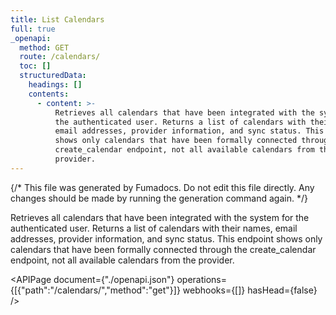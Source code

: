 ```yaml
---
title: List Calendars
full: true
_openapi:
  method: GET
  route: /calendars/
  toc: []
  structuredData:
    headings: []
    contents:
      - content: >-
          Retrieves all calendars that have been integrated with the system for
          the authenticated user. Returns a list of calendars with their names,
          email addresses, provider information, and sync status. This endpoint
          shows only calendars that have been formally connected through the
          create_calendar endpoint, not all available calendars from the
          provider.
---
```


{/* This file was generated by Fumadocs. Do not edit this file directly. Any changes should be made by running the generation command again. */}

Retrieves all calendars that have been integrated with the system for the authenticated user. Returns a list of calendars with their names, email addresses, provider information, and sync status. This endpoint shows only calendars that have been formally connected through the create_calendar endpoint, not all available calendars from the provider.

<APIPage document={"./openapi.json"} operations={[{"path":"/calendars/","method":"get"}]} webhooks={[]} hasHead={false} />